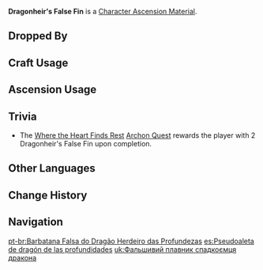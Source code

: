 {{Item Infobox
|id           = 113031
|image        = Item Dragonheir's False Fin.png
|type         = Character Ascension Materials
|group        = Normal Boss Drops
|invCategory  = Character Development Items
|rarity       = 4
|description  = A piece of biological tissue that you found after defeating the [[Coral Defenders|Bathysmal Vishaps]].<br />Although it looks like a fin of some kind, it does not actually have any function at all<br />The people of [[Enkanomiya|Byakuyakoku]] once investigated the Bathysmal Vishaps quite deeply. Their most distinctive feature was the ability to choose what traits it wished to pass on to its offspring. Because of their great hatred for humanity, these vishaps will lose any visual acuity by the time they reach maturity. At the same time, they have evolved a certain degree of elemental polymorphism for combat purposes.
|source1      = Dropped by Lv. 30+ [[Bathysmal Vishap Herd]]s
}}
'''Dragonheir's False Fin''' is a [[Character Ascension Material]].

==Dropped By==
{{Dropped By|level=30}}

==Craft Usage==
{{Craft Usage}}

==Ascension Usage==
{{Ascension Usage}}

==Trivia==
*The [[Where the Heart Finds Rest]] [[Archon Quest]] rewards the player with 2 Dragonheir's False Fin upon completion.

==Other Languages==
{{Other Languages
|en      = Dragonheir's False Fin
|zhs     = 龙嗣伪鳍
|zhs_rm  = Lóngsì Wěi Qí
|zht     = 龍嗣偽鰭
|zht_rm  = Lóngsì Wěi Qí
|zh_tl   = Dragonheir's Fake Fin
|ja      = ドラゴエアのニセヒレ
|ja_rm   = Doragoea no Nisehire
|ja_tl   = Dragonheir's False Fin
|ko      = 용 자손의 가짜 지느러미
|ko_rm   = Yong Jason-ui Gajja Jineureomi
|ko_tl   = Dragonheir's Fake Fin
|es      = Pseudoaleta de dragón de las profundidades
|es_tl   = Dragon of the Depths' Pseudofin
|fr      = Fausse nageoire de l'héritier du dragon
|fr_tl   = False Fin of the Heir of the Dragon
|ru      = Ложный плавник Дракона глубин
|ru_tl   = Deep-water Dragon's False Fin
|th      = Dragonheir's False Fin
|vi      = Vảy Giả Tộc Rồng
|vi_tl   = 
|de      = Falsche Flosse der Drachennachfahren
|de_tl   = False Fin of the Dragonheir
|id      = Dragonheir's False Fin
|pt      = Barbatana Falsa do Dragão Herdeiro das Profundezas
|pt_tl   = 
}}

==Change History==
{{Change History|2.4}}

==Navigation==
{{Development Item Navbox|type=Character Materials}}

[[pt-br:Barbatana Falsa do Dragão Herdeiro das Profundezas]]
[[es:Pseudoaleta de dragón de las profundidades]]
[[uk:Фальшивий плавник спадкоємця дракона]]